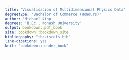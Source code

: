 ```yaml
---
title: 'Visualisation of Multidimensional Physics Data'
degreetype: 'Bachelor of Commerce (Honours)'
author: 'Michael Kipp'
degrees: 'B.Ec., Monash University'
output: bookdown::pdf_book
site: bookdown::bookdown_site
bibliography: "thesisrefs.bib"
link-citations: yes
knit: "bookdown::render_book"

---
```


<!-- 
Edit these lines as appropriate.
The actual thesis content is in several Rmd files.

You'll need to edit the _bookdown.yml file to set the order in which you'd like them to appear. 

If you have specific LaTeX packages to add, put them in monashthesis.tex.

You will need to ensure you have installed the knitr and bookdown packages for R.

You will also need LaTeX installed on your computer.
-->
